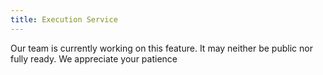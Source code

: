 ```yaml
---
title: Execution Service
---
```


<Warning>
  Our team is currently working on this feature. It may neither be public nor
  fully ready. We appreciate your patience
</Warning>
